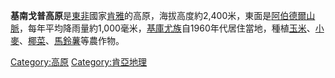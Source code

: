 {{Infobox mountain
| Name = 基南戈普高原
| photo = 
| photo_caption = 
| Elevation = 2,500米
| elevation_ref = 
| prominence = 
| Location = {{flag|Kenya}}
| range = 
| map = Kenya
| map_caption = 
| label_position = bottom
| latd  =  0 |latm=33|lats=0 | latNS = S
| longd = 36|longm=33|longs=18 | longEW = E
| topo = 
| type = 
| age = 
| last_eruption = 
| first_ascent = 
| easiest_route = 
}}

'''基南戈普高原'''是[[東非|東非]]國家[[肯雅|肯雅]]的高原，海拔高度約2,400米，東面是[[阿伯德爾山脈|阿伯德爾山脈]]，每年平均降雨量約1,000毫米，[[基庫尤族|基庫尤族]]自1960年代居住當地，種植[[玉米|玉米]]、[[小麥|小麥]]、[[椰菜|椰菜]]、[[馬鈴薯|馬鈴薯]]等農作物。

[[Category:高原|Category:高原]]
[[Category:肯亞地理|Category:肯亞地理]]

{{Kenya-stub}}